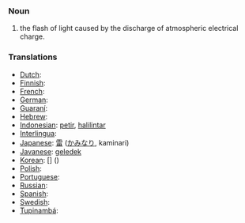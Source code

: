 === Noun ===
#the flash of light caused by the discharge of atmospheric electrical charge.

=== Translations ===

*[[Dutch]]: [[]] '' ''
*[[Finnish]]: [[]]
*[[French]]: [[]] '' ''
*[[German]]: [[]] '' ''
*[[Guaraní]]: [[]]
*[[Hebrew]]: [[]] '' ''
*[[Indonesian]]: [[petir]], [[halilintar]]
*[[Interlingua]]: [[]]
*[[Japanese]]: [[雷]] ([[かみなり]], kaminari)
*[[Javanese]]: [[geledek]]
*[[Korean]]: [[]] [] ()
*[[Polish]]: [[]]
*[[Portuguese]]: [[]] '' ''
*[[Russian]]: [[]]
*[[Spanish]]: [[]] '' ''
*[[Swedish]]: [[]] '' ''
*[[Tupinambá]]: [[]]